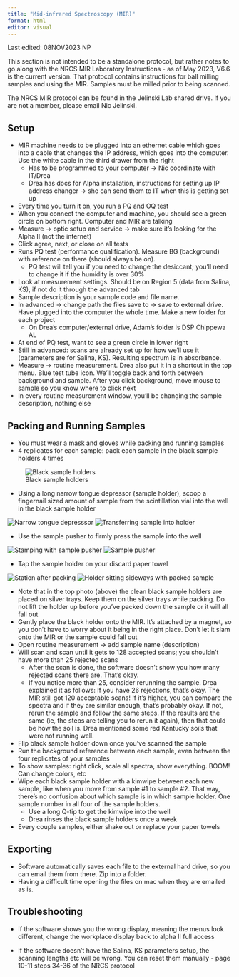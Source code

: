 ```yaml
---
title: "Mid-infrared Spectroscopy (MIR)"
format: html
editor: visual
---
```


::: callout-note
Last edited: 08NOV2023 NP

This section is not intended to be a standalone protocol, but rather notes to go along with the NRCS MIR Laboratory Instructions - as of May 2023, V6.6 is the current version. That protocol contains instructions for ball milling samples and using the MIR. Samples must be milled prior to being scanned.

The NRCS MIR protocol can be found in the Jelinski Lab shared drive. If you are not a member, please email Nic Jelinski.
:::

## Setup

-   MIR machine needs to be plugged into an ethernet cable which goes into a cable that changes the IP address, which goes into the computer. Use the white cable in the third drawer from the right
    -   Has to be programmed to your computer → Nic coordinate with IT/Drea
    -   Drea has docs for Alpha installation, instructions for setting up IP address changer → she can send them to IT when this is getting set up
-   Every time you turn it on, you run a PQ and OQ test
-   When you connect the computer and machine, you should see a green circle on bottom right. Computer and MIR are talking
-   Measure → optic setup and service → make sure it's looking for the Alpha II (not the internet)
-   Click agree, next, or close on all tests
-   Runs PQ test (performance qualification). Measure BG (background) with reference on there (should always be on).
    -   PQ test will tell you if you need to change the desiccant; you'll need to change it if the humidity is over 30%
-   Look at measurement settings. Should be on Region 5 (data from Salina, KS), if not do it through the advanced tab
-   Sample description is your sample code and file name.
-   In advanced → change path the files save to → save to external drive. Have plugged into the computer the whole time. Make a new folder for each project
    -   On Drea's computer/external drive, Adam's folder is DSP Chippewa AL
-   At end of PQ test, want to see a green circle in lower right
-   Still in advanced: scans are already set up for how we'll use it (parameters are for Salina, KS). Resulting spectrum is in absorbance.
-   Measure → routine measurement. Drea also put it in a shortcut in the top menu. Blue test tube icon. We'll toggle back and forth between background and sample. After you click background, move mouse to sample so you know where to click next
-   In every routine measurement window, you'll be changing the sample description, nothing else

## Packing and Running Samples

-   You must wear a mask and gloves while packing and running samples
-   4 replicates for each sample: pack each sample in the black sample holders 4 times

![Black sample holders](mir1.jpg){#fig-sampleholders}

-   Using a long narrow tongue depressor (sample holder), scoop a fingernail sized amount of sample from the scintillation vial into the well in the black sample holder

![Narrow tongue depresssor](mir2.jpg){#fig-tonguedepressor} ![Transferring sample into holder](mir3.jpg){#fig-sampleintoholder}

-   Use the sample pusher to firmly press the sample into the well

![Stamping with sample pusher](mir4.jpg){#fig-stamping} ![Sample pusher](mir5.jpg){#fig-samplepusher}

-   Tap the sample holder on your discard paper towel

![Station after packing](mir6.jpg){#fig-packingstation} ![Holder sitting sideways with packed sample](mir7.jpg){#fig-sidewaysholder}

-   Note that in the top photo (above) the clean black sample holders are placed on silver trays. Keep them on the silver trays while packing. Do not lift the holder up before you've packed down the sample or it will all fall out
-   Gently place the black holder onto the MIR. It's attached by a magnet, so you don't have to worry about it being in the right place. Don't let it slam onto the MIR or the sample could fall out
-   Open routine measurement → add sample name (description)
-   Will scan and scan until it gets to 128 accepted scans; you shouldn't have more than 25 rejected scans
    -   After the scan is done, the software doesn't show you how many rejected scans there are. That's okay.
    -   If you notice more than 25, consider rerunning the sample. Drea explained it as follows: If you have 26 rejections, that's okay. The MIR still got 120 acceptable scans! If it's higher, you can compare the spectra and if they are similar enough, that's probably okay. If not, rerun the sample and follow the same steps. If the results are the same (ie, the steps are telling you to rerun it again), then that could be how the soil is. Drea mentioned some red Kentucky soils that were not running well.
-   Flip black sample holder down once you've scanned the sample
-   Run the background reference between each sample, even between the four replicates of your samples
-   To show samples: right click, scale all spectra, show everything. BOOM! Can change colors, etc
-   Wipe each black sample holder with a kimwipe between each new sample, like when you move from sample #1 to sample #2. That way, there's no confusion about which sample is in which sample holder. One sample number in all four of the sample holders.
    -   Use a long Q-tip to get the kimwipe into the well
    -   Drea rinses the black sample holders once a week
-   Every couple samples, either shake out or replace your paper towels

## Exporting

-   Software automatically saves each file to the external hard drive, so you can email them from there. Zip into a folder.
-   Having a difficult time opening the files on mac when they are emailed as is.

## Troubleshooting

-   If the software shows you the wrong display, meaning the menus look different, change the workplace display back to alpha II full access

-   If the software doesn't have the Salina, KS parameters setup, the scanning lengths etc will be wrong. You can reset them manually - page 10-11 steps 34-36 of the NRCS protocol
